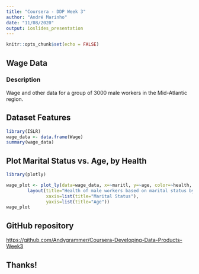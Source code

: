 ```yaml
---
title: "Coursera - DDP Week 3"
author: "André Marinho"
date: "11/08/2020"
output: ioslides_presentation
---
```


```r
knitr::opts_chunk$set(echo = FALSE)
```

## Wage Data

### Description

Wage and other data for a group of 3000 male workers in the Mid-Atlantic region.

## Dataset Features

```r
library(ISLR)
wage_data <- data.frame(Wage)
summary(wage_data)
```

## Plot Marital Status vs. Age, by Health

```r
library(plotly)
```

```r
wage_plot <- plot_ly(data=wage_data, x=~maritl, y=~age, color=~health, type="scatter", mode="markers", size=3) %>%
        layout(title="Health of male workers based on marital status by age",
               xaxis=list(title="Marital Status"),
               yaxis=list(title="Age"))
wage_plot
```

## GitHub repository
<https://github.com/Andygrammer/Coursera-Developing-Data-Products-Week3>

## Thanks!

